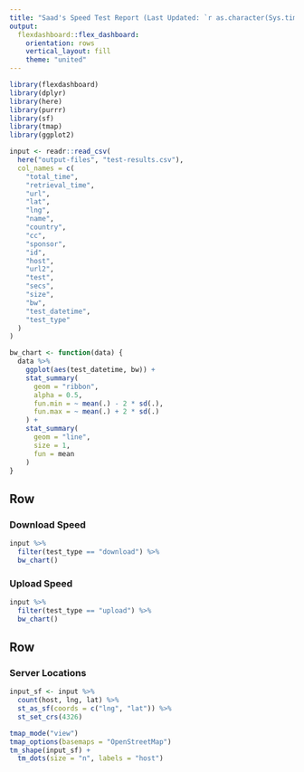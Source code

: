 ```yaml
---
title: "Saad's Speed Test Report (Last Updated: `r as.character(Sys.time())`)"
output: 
  flexdashboard::flex_dashboard:
    orientation: rows
    vertical_layout: fill
    theme: "united"
---
```


```r
library(flexdashboard)
library(dplyr)
library(here)
library(purrr)
library(sf)
library(tmap)
library(ggplot2)
```

```r
input <- readr::read_csv(
  here("output-files", "test-results.csv"),
  col_names = c(
    "total_time",
    "retrieval_time",
    "url",
    "lat",
    "lng",
    "name",
    "country",
    "cc",
    "sponsor",
    "id",
    "host",
    "url2",
    "test",
    "secs",
    "size",
    "bw",
    "test_datetime",
    "test_type"
  )
)

bw_chart <- function(data) {
  data %>% 
    ggplot(aes(test_datetime, bw)) +
    stat_summary(
      geom = "ribbon",
      alpha = 0.5,
      fun.min = ~ mean(.) - 2 * sd(.),
      fun.max = ~ mean(.) + 2 * sd(.)
    ) +
    stat_summary(
      geom = "line",
      size = 1,
      fun = mean
    )
}
```


Row
-----------------------------------------------------------------------

### Download Speed

```r
input %>% 
  filter(test_type == "download") %>% 
  bw_chart()
```

### Upload Speed

```r
input %>% 
  filter(test_type == "upload") %>% 
  bw_chart()
```

Row
-----------------------------------------------------------------------

### Server Locations 

```r
input_sf <- input %>% 
  count(host, lng, lat) %>% 
  st_as_sf(coords = c("lng", "lat")) %>% 
  st_set_crs(4326)

tmap_mode("view")
tmap_options(basemaps = "OpenStreetMap")
tm_shape(input_sf) + 
  tm_dots(size = "n", labels = "host")
```